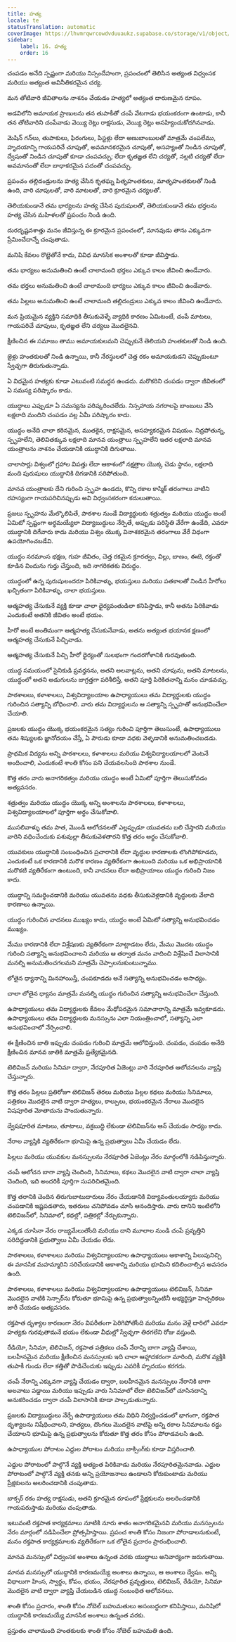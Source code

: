 ```yaml
---
title: హత్య
locale: te
statusTranslation: automatic
coverImage: https://lhvmrqwrcowdvduuaukz.supabase.co/storage/v1/object/public/strapi-uploads/small_cover-educacion-fundamental.webp-2d51a7828a2b1309555be27f7e2a61a0.webp
sidebar:
    label: 16. హత్య
    order: 16
---
```

చంపడం అనేది స్పష్టంగా మరియు నిస్సందేహంగా, ప్రపంచంలో తెలిసిన అత్యంత విధ్వంసక మరియు అత్యంత అవినీతికరమైన చర్య.

మన తోటివారి జీవితాలను నాశనం చేయడం హత్యలో అత్యంత దారుణమైన రూపం.

అడవిలోని అమాయక ప్రాణులను తన తుపాకీతో చంపే వేటగాడు భయంకరంగా ఉంటాడు, కానీ తన తోటివారిని చంపేవాడు వెయ్యి రెట్లు రాక్షసుడు, వెయ్యి రెట్లు అసహ్యించుకోదగినవాడు.

మెషిన్ గన్‌లు, తుపాకులు, ఫిరంగులు, పిస్టళ్లు లేదా అణుబాంబులతో మాత్రమే చంపలేము, హృదయాన్ని గాయపరిచే చూపుతో, అవమానకరమైన చూపుతో, అసహ్యంతో నిండిన చూపుతో, ద్వేషంతో నిండిన చూపుతో కూడా చంపవచ్చు; లేదా కృతజ్ఞత లేని చర్యతో, నల్లటి చర్యతో లేదా అవమానంతో లేదా బాధాకరమైన పదంతో చంపవచ్చు.

ప్రపంచం తల్లిదండ్రులను హత్య చేసిన కృతఘ్న పితృహంతకులు, మాతృహంతకులతో నిండి ఉంది, వారి చూపులతో, వారి మాటలతో, వారి క్రూరమైన చర్యలతో.

తెలియకుండానే తమ భార్యలను హత్య చేసిన పురుషులతో, తెలియకుండానే తమ భర్తలను హత్య చేసిన మహిళలతో ప్రపంచం నిండి ఉంది.

దురదృష్టవశాత్తు మనం జీవిస్తున్న ఈ క్రూరమైన ప్రపంచంలో, మానవుడు తాను ఎక్కువగా ప్రేమించేదాన్నే చంపుతాడు.

మనిషి కేవలం రొట్టెతోనే కాదు, వివిధ మానసిక అంశాలతో కూడా జీవిస్తాడు.

తమ భార్యలు అనుమతించి ఉంటే చాలామంది భర్తలు ఎక్కువ కాలం జీవించి ఉండేవారు.

తమ భర్తలు అనుమతించి ఉంటే చాలామంది భార్యలు ఎక్కువ కాలం జీవించి ఉండేవారు.

తమ పిల్లలు అనుమతించి ఉంటే చాలామంది తల్లిదండ్రులు ఎక్కువ కాలం జీవించి ఉండేవారు.

మన ప్రియమైన వ్యక్తిని సమాధికి తీసుకువెళ్ళే వ్యాధికి కారణం ఏమిటంటే, చంపే మాటలు, గాయపరిచే చూపులు, కృతజ్ఞత లేని చర్యలు మొదలైనవి.

క్షీణించిన ఈ సమాజం తాము అమాయకులమని చెప్పుకునే తెలియని హంతకులతో నిండి ఉంది.

జైళ్లు హంతకులతో నిండి ఉన్నాయి, కానీ నేరస్థులలో చెత్త రకం అమాయకుడని చెప్పుకుంటూ స్వేచ్ఛగా తిరుగుతున్నాడు.

ఏ విధమైన హత్యకు కూడా ఎటువంటి సమర్థన ఉండదు. మరొకరిని చంపడం ద్వారా జీవితంలో ఏ సమస్య పరిష్కారం కాదు.

యుద్ధాలు ఎప్పుడూ ఏ సమస్యను పరిష్కరించలేదు. నిస్సహాయ నగరాలపై బాంబులు వేసి లక్షలాది మందిని చంపడం వల్ల ఏమీ పరిష్కారం కాదు.

యుద్ధం అనేది చాలా కఠినమైన, ముతకైన, రాక్షసమైన, అసహ్యకరమైన విషయం. నిద్రపోతున్న, స్పృహలేని, తెలివితక్కువ లక్షలాది మానవ యంత్రాలు స్పృహలేని ఇతర లక్షలాది మానవ యంత్రాలను నాశనం చేయడానికి యుద్ధానికి దిగుతాయి.

చాలాసార్లు విశ్వంలో గ్రహాల విపత్తు లేదా ఆకాశంలో నక్షత్రాల యొక్క చెడు స్థానం, లక్షలాది మంది పురుషులు యుద్ధానికి దిగడానికి సరిపోతుంది.

మానవ యంత్రాలకు దేని గురించి స్పృహ ఉండదు, కొన్ని రకాల కాస్మిక్ తరంగాలు వాటిని రహస్యంగా గాయపరిచినప్పుడు అవి విధ్వంసకరంగా కదులుతాయి.

ప్రజలు స్పృహను మేల్కొలిపితే, పాఠశాల నుండే విద్యార్థులకు శత్రుత్వం మరియు యుద్ధం అంటే ఏమిటో స్పష్టంగా అర్థమయ్యేలా విద్యాబుద్ధులు నేర్పితే, అప్పుడు పరిస్థితి వేరేగా ఉండేది, ఎవరూ యుద్ధానికి దిగేవారు కాదు మరియు విశ్వం యొక్క వినాశకరమైన తరంగాలు వేరే విధంగా ఉపయోగించబడేవి.

యుద్ధం నరమాంస భక్షణ, గుహ జీవితం, చెత్త రకమైన క్రూరత్వం, విల్లు, బాణం, ఈటె, రక్తంతో కూడిన విందును గుర్తు చేస్తుంది, ఇది నాగరికతకు విరుద్ధం.

యుద్ధంలో ఉన్న పురుషులందరూ పిరికివాళ్ళు, భయస్తులు మరియు పతకాలతో నిండిన హీరోలు ఖచ్చితంగా పిరికివాళ్ళు, చాలా భయస్తులు.

ఆత్మహత్య చేసుకునే వ్యక్తి కూడా చాలా ధైర్యవంతుడిలా కనిపిస్తాడు, కానీ అతను పిరికివాడు ఎందుకంటే అతనికి జీవితం అంటే భయం.

హీరో అంటే అంతిమంగా ఆత్మహత్య చేసుకునేవాడు, అతను అత్యంత భయానక క్షణంలో ఆత్మహత్య చేసుకునే పిచ్చివాడు.

ఆత్మహత్య చేసుకునే పిచ్చి హీరో ధైర్యంతో సులభంగా గందరగోళానికి గురవుతుంది.

యుద్ధ సమయంలో సైనికుడి ప్రవర్తనను, అతని అలవాట్లను, అతని చూపును, అతని మాటలను, యుద్ధంలో అతని అడుగులను జాగ్రత్తగా పరిశీలిస్తే, అతని పూర్తి పిరికితనాన్ని మనం చూడవచ్చు.

పాఠశాలలు, కళాశాలలు, విశ్వవిద్యాలయాల ఉపాధ్యాయులు తమ విద్యార్థులకు యుద్ధం గురించిన సత్యాన్ని బోధించాలి. వారు తమ విద్యార్థులను ఆ సత్యాన్ని స్పృహతో అనుభవించేలా చేయాలి.

ప్రజలకు యుద్ధం యొక్క భయంకరమైన సత్యం గురించి పూర్తిగా తెలుసుంటే, ఉపాధ్యాయులు తమ శిష్యులకు జ్ఞానోదయం చేస్తే, ఏ పౌరుడు కూడా వధకు వెళ్ళడానికి అనుమతించబడడు.

ప్రాథమిక విద్యను అన్ని పాఠశాలలు, కళాశాలలు మరియు విశ్వవిద్యాలయాలలో వెంటనే అందించాలి, ఎందుకంటే శాంతి కోసం పని చేయవలసింది పాఠశాల నుండే.

కొత్త తరం వారు అనాగరికత్వం మరియు యుద్ధం అంటే ఏమిటో పూర్తిగా తెలుసుకోవడం అత్యవసరం.

శత్రుత్వం మరియు యుద్ధం యొక్క అన్ని అంశాలను పాఠశాలలు, కళాశాలలు, విశ్వవిద్యాలయాలలో పూర్తిగా అర్థం చేసుకోవాలి.

ముసలివాళ్ళు తమ పాత, మొండి ఆలోచనలతో ఎల్లప్పుడూ యువతను బలి చేస్తారని మరియు వారిని వధించేందుకు పశువుల్లా తీసుకువెళతారని కొత్త తరం అర్థం చేసుకోవాలి.

యువకులు యుద్ధానికి సంబంధించిన ప్రచారానికి లేదా వృద్ధుల కారణాలకు లొంగిపోకూడదు, ఎందుకంటే ఒక కారణానికి మరొక కారణం వ్యతిరేకంగా ఉంటుంది మరియు ఒక అభిప్రాయానికి మరొకటి వ్యతిరేకంగా ఉంటుంది, కానీ వాదనలు లేదా అభిప్రాయాలు యుద్ధం గురించి నిజం కాదు.

యుద్ధాన్ని సమర్థించడానికి మరియు యువతను వధకు తీసుకువెళ్లడానికి వృద్ధులకు వేలాది కారణాలు ఉన్నాయి.

యుద్ధం గురించిన వాదనలు ముఖ్యం కాదు, యుద్ధం అంటే ఏమిటో సత్యాన్ని అనుభవించడం ముఖ్యం.

మేము కారణానికి లేదా విశ్లేషణకు వ్యతిరేకంగా మాట్లాడటం లేదు, మేము మొదట యుద్ధం గురించి సత్యాన్ని అనుభవించాలని మరియు ఆ తర్వాత మనం వాదించి విశ్లేషించే విలాసానికి మనల్ని అనుమతించగలమని మాత్రమే చెప్పాలనుకుంటున్నాము.

లోతైన ధ్యానాన్ని మినహాయిస్తే, చంపకూడదు అనే సత్యాన్ని అనుభవించడం అసాధ్యం.

చాలా లోతైన ధ్యానం మాత్రమే మనల్ని యుద్ధం గురించిన సత్యాన్ని అనుభవించేలా చేస్తుంది.

ఉపాధ్యాయులు తమ విద్యార్థులకు కేవలం మేధోపరమైన సమాచారాన్ని మాత్రమే ఇవ్వకూడదు. ఉపాధ్యాయులు తమ విద్యార్థులకు మనస్సును ఎలా నియంత్రించాలో, సత్యాన్ని ఎలా అనుభవించాలో నేర్పించాలి.

ఈ క్షీణించిన జాతి ఇప్పుడు చంపడం గురించి మాత్రమే ఆలోచిస్తుంది. చంపడం, చంపడం అనేది క్షీణించిన మానవ జాతికి మాత్రమే ప్రత్యేకమైనది.

టెలివిజన్ మరియు సినిమా ద్వారా, నేరపూరిత ఏజెంట్లు వారి నేరపూరిత ఆలోచనలను వ్యాప్తి చేస్తున్నారు.

కొత్త తరం పిల్లలు ప్రతిరోజూ టెలివిజన్ తెరలు మరియు పిల్లల కథలు మరియు సినిమాలు, పత్రికలు మొదలైన వాటి ద్వారా హత్యలు, కాల్పులు, భయంకరమైన నేరాలు మొదలైన విషపూరిత మోతాదును పొందుతున్నారు.

ద్వేషపూరిత మాటలు, తూటాలు, వక్రబుద్ధి లేకుండా టెలివిజన్‌ను ఆన్ చేయడం సాధ్యం కాదు.

నేరాల వ్యాప్తికి వ్యతిరేకంగా భూమిపై ఉన్న ప్రభుత్వాలు ఏమీ చేయడం లేదు.

పిల్లలు మరియు యువకుల మనస్సులను నేరపూరిత ఏజెంట్లు నేరం మార్గంలోకి నడిపిస్తున్నారు.

చంపే ఆలోచన బాగా వ్యాప్తి చెందింది, సినిమాలు, కథలు మొదలైన వాటి ద్వారా చాలా వ్యాప్తి చెందింది, ఇది అందరికీ పూర్తిగా సుపరిచితమైంది.

కొత్త తరానికి చెందిన తిరుగుబాటుదారులు నేరం చేయడానికి విద్యావంతులయ్యారు మరియు చంపడానికి ఇష్టపడతారు, ఇతరులు చనిపోవడం చూసి ఆనందిస్తారు. వారు దానిని ఇంటిలోని టెలివిజన్‌లో, సినిమాలో, కథల్లో, పత్రికల్లో నేర్చుకున్నారు.

ఎక్కడ చూసినా నేరం రాజ్యమేలుతోంది మరియు దాని మూలాల నుండి చంపే ప్రవృత్తిని సరిదిద్దడానికి ప్రభుత్వాలు ఏమీ చేయడం లేదు.

పాఠశాలలు, కళాశాలలు మరియు విశ్వవిద్యాలయాల ఉపాధ్యాయులు ఆకాశాన్ని పిలుపునిచ్చి ఈ మానసిక మహమ్మారిని సరిచేయడానికి ఆకాశాన్ని మరియు భూమిని కదిలించాల్సిన అవసరం ఉంది.

పాఠశాలలు, కళాశాలలు మరియు విశ్వవిద్యాలయాల ఉపాధ్యాయులు టెలివిజన్, సినిమా మొదలైన వాటికి సెన్సార్‌ను కోరుతూ భూమిపై ఉన్న ప్రభుత్వాలన్నింటినీ అభ్యర్థిస్తూ హెచ్చరికలు జారీ చేయడం అత్యవసరం.

రక్తపాత దృశ్యాల కారణంగా నేరం విపరీతంగా పెరిగిపోతోంది మరియు మనం వెళ్లే దారిలో ఎవరూ హత్యకు గురవుతామనే భయం లేకుండా వీధుల్లో స్వేచ్ఛగా తిరగలేని రోజు వస్తుంది.

రేడియో, సినిమా, టెలివిజన్, రక్తపాత పత్రికలు చంపే నేరాన్ని బాగా వ్యాప్తి చేశాయి, బలహీనమైన మరియు క్షీణించిన మనస్సులకు ఇది చాలా ఆహ్లాదకరంగా మారింది, మరొక వ్యక్తికి తుపాకీ గుండు లేదా కత్తితో పొడిచేందుకు ఇప్పుడు ఎవరికీ హృదయం కరగదు.

చంపే నేరాన్ని ఎక్కువగా వ్యాప్తి చేయడం ద్వారా, బలహీనమైన మనస్సులు నేరానికి బాగా అలవాటు పడ్డాయి మరియు ఇప్పుడు వారు సినిమాలో లేదా టెలివిజన్‌లో చూసినదాన్ని అనుకరించడం ద్వారా చంపే విలాసానికి కూడా పాల్పడుతున్నారు.

ప్రజలకు విద్యాబుద్ధులు నేర్పే ఉపాధ్యాయులు తమ విధిని నిర్వర్తించడంలో భాగంగా, రక్తపాత దృశ్యాలను నిషేధించాలని, హత్యలు, దొంగలు మొదలైన వాటిపై అన్ని రకాల సినిమాలను రద్దు చేయాలని భూమిపై ఉన్న ప్రభుత్వాలను కోరుతూ కొత్త తరం కోసం పోరాడవలసి ఉంది.

ఉపాధ్యాయుల పోరాటం ఎద్దుల పోరాటం మరియు బాక్సింగ్‌కు కూడా విస్తరించాలి.

ఎద్దుల పోరాటంలో పాల్గొనే వ్యక్తి అత్యంత పిరికివాడు మరియు నేరపూరితమైనవాడు. ఎద్దుల పోరాటంలో పాల్గొనే వ్యక్తి తనకు అన్ని ప్రయోజనాలు ఉండాలని కోరుకుంటాడు మరియు ప్రేక్షకులను అలరించడానికి చంపుతాడు.

బాక్సర్ రకం హత్య రాక్షసుడు, అతని క్రూరమైన రూపంలో ప్రేక్షకులను అలరించడానికి గాయపరుస్తాడు మరియు చంపుతాడు.

ఇటువంటి రక్తపాత కార్యక్రమాలు నూటికి నూరు శాతం అనాగరికమైనవి మరియు మనస్సులను నేరం మార్గంలో నడిపించేలా ప్రోత్సహిస్తాయి. ప్రపంచ శాంతి కోసం నిజంగా పోరాడాలనుకుంటే, మనం రక్తపాత కార్యక్రమాలకు వ్యతిరేకంగా ఒక లోతైన ప్రచారం ప్రారంభించాలి.

మానవ మనస్సులో విధ్వంసక అంశాలు ఉన్నంత వరకు యుద్ధాలు అనివార్యంగా జరుగుతాయి.

మానవ మనస్సులో యుద్ధానికి కారణమయ్యే అంశాలు ఉన్నాయి, ఆ అంశాలు ద్వేషం. అన్ని విధాలుగా హింస, స్వార్థం, కోపం, భయం, నేరపూరిత ప్రవృత్తులు, టెలివిజన్, రేడియో, సినిమా మొదలైన వాటి ద్వారా వ్యాప్తి చేయబడిన యుద్ధ సంబంధిత ఆలోచనలు.

శాంతి కోసం ప్రచారం, శాంతి కోసం నోబెల్ బహుమతులు అసంబద్ధంగా కనిపిస్తాయి, మనిషిలో యుద్ధానికి కారణమయ్యే మానసిక అంశాలు ఉన్నంత వరకు.

ప్రస్తుతం చాలామంది హంతకులకు శాంతి కోసం నోబెల్ బహుమతి ఉంది.
